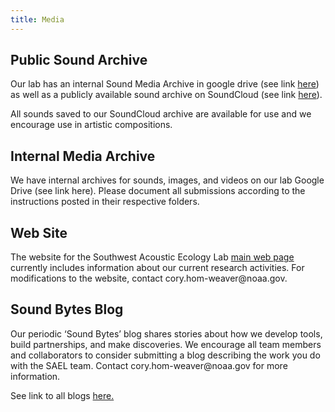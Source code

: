 ```yaml
---
title: Media
---
```


## Public Sound Archive

Our lab has an internal Sound Media Archive in google drive (see link [here](https://drive.google.com/drive/folders/1QjT2dlLJqxO8SmOAfevDQeIo66QqdQ1u?usp=share_link)) as well as a publicly available sound archive on SoundCloud (see link [here](https://soundcloud.com/southwestacousticecology)).

All sounds saved to our SoundCloud archive are available for use and we encourage use in artistic compositions.

## Internal Media Archive

We have internal archives for sounds, images, and videos on our lab Google Drive (see link here). Please document all submissions according to the instructions posted in their respective folders.

## Web Site

The website for the Southwest Acoustic Ecology Lab [main web page](https://www.fisheries.noaa.gov/west-coast/science-data/southwest-acoustic-ecology-lab) currently includes information about our current research activities. For modifications to the website, contact cory.hom-weaver\@noaa.gov.

## Sound Bytes Blog

Our periodic 'Sound Bytes' blog shares stories about how we develop tools, build partnerships, and make discoveries. We encourage all team members and collaborators to consider submitting a blog describing the work you do with the SAEL team. Contact cory.hom-weaver\@noaa.gov for more information.

See link to all blogs [here.](https://www.fisheries.noaa.gov/taxonomy/term/1000356091)
